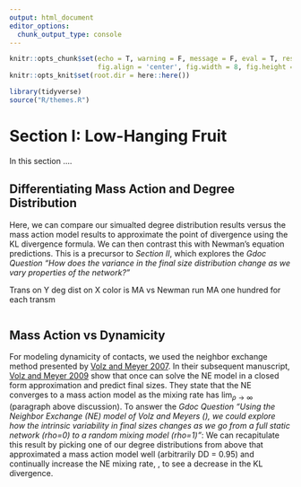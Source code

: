 ```yaml
---
output: html_document
editor_options: 
  chunk_output_type: console
---
```



```r
knitr::opts_chunk$set(echo = T, warning = F, message = F, eval = T, results = 'hide',
                      fig.align = 'center', fig.width = 8, fig.height = 8)
knitr::opts_knit$set(root.dir = here::here())
```
```r
library(tidyverse)
source("R/themes.R")
```

# Section I: Low-Hanging Fruit 

In this section .... 

## Differentiating Mass Action and Degree Distribution
Here, we can compare our simualted degree distribution results versus the mass action model results to approximate the point of divergence using the KL divergence formula. We can then contrast this with Newman's equation predictions. This is a precursor to *Section II*, which explores the _Gdoc Question "How does the variance in the final size distribution change as we vary properties of the network?"_


Trans on Y deg dist on X color is MA vs Newman
run MA one hundred for each transm 
\textcolor{red}{To plot from "corrected" simulations}
```r
```



## Mass Action vs Dynamicity 
For modeling dynamicity of contacts, we used the neighbor exchange method presented by [Volz and Meyer 2007](https://pubmed.ncbi.nlm.nih.gov/17878137/). In their subsequent manuscript, [Volz and Meyer 2009](https://www.ncbi.nlm.nih.gov/pmc/articles/PMC2659580/) show that once can solve the NE model in a closed form approximation and predict final sizes. They state that the NE converges to a mass action model as the mixing rate has $\lim_{\rho \rightarrow \infty}$ (paragraph above discussion). To answer the _Gdoc Question "Using the Neighbor Exchange (NE) model of Volz and Meyers (), we could explore how the intrinsic variability in final sizes changes as we go from a full static network (rho=0) to a random mixing model (rho=1)"_: We can recapitulate this result by picking one of our degree distributions from above that approximated a mass action model well (arbitrarily DD = 0.95) and continually increase the NE mixing rate, \rho, to see a decrease in the KL divergence.  

\textcolor{red}{To run these simulations w/ specific DD and rhos}
```r
```
